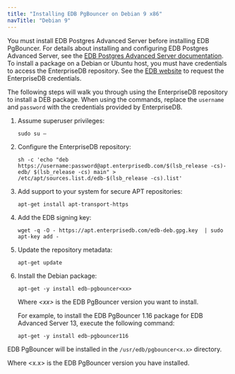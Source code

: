 ```yaml
---
title: "Installing EDB PgBouncer on Debian 9 x86"
navTitle: "Debian 9"
---
```


You must install EDB Postgres Advanced Server before installing EDB PgBouncer. For details about installing and configuring EDB Postgres Advanced Server, see the [EDB Postgres Advanced Server documentation](/epas/latest). To install a package on a Debian or Ubuntu host, you must have credentials to access the EnterpriseDB repository. See the [EDB website](https://www.enterprisedb.com/user) to request the EnterpriseDB credentials.

The following steps will walk you through using the EnterpriseDB repository to install a DEB package. When using the commands, replace the `username` and `password` with the credentials provided by EnterpriseDB.

1.  Assume superuser privileges:

    ``` text
    sudo su –
    ```

2.  Configure the EnterpriseDB repository:

    ``` text
    sh -c 'echo "deb https://username:password@apt.enterprisedb.com/$(lsb_release -cs)-edb/ $(lsb_release -cs) main" > /etc/apt/sources.list.d/edb-$(lsb_release -cs).list'
    ```
    
3.  Add support to your system for secure APT repositories:

    ``` text
    apt-get install apt-transport-https
    ```

4.  Add the EDB signing key:

    ``` text
    wget -q -O - https://apt.enterprisedb.com/edb-deb.gpg.key  | sudo apt-key add -
    ```

5.  Update the repository metadata:

    ``` text
    apt-get update
    ```

6.  Install the Debian package:

    ``` text
    apt-get -y install edb-pgbouncer<xx>
    ```
    
    Where *&lt;xx&gt;* is the EDB PgBouncer version you want to install.
    
    For example, to install the EDB PgBouncer 1.16 package for EDB Advanced Server 13, execute the following command:
    
    ``` text
    apt-get -y install edb-pgbouncer116
    ```

EDB PgBouncer will be installed in the `/usr/edb/pgbouncer<x.x>` directory.

Where &lt;x.x&gt; is the EDB PgBouncer version you have installed.
